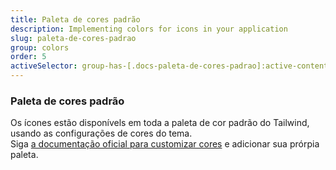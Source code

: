 ```yaml
---
title: Paleta de cores padrão
description: Implementing colors for icons in your application
slug: paleta-de-cores-padrao
group: colors
order: 5
activeSelector: group-has-[.docs-paleta-de-cores-padrao]:active-content
---
```


### Paleta de cores padrão

Os ícones estão disponívels em toda a paleta de cor padrão do Tailwind, usando as configurações de cores do tema.  
Siga [a documentação oficial para customizar cores](https://tailwindcss.com/docs/customizing-colors)
e adicionar sua prórpia paleta.
